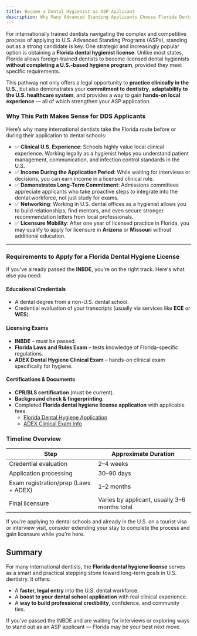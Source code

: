 ```yaml
---
title: Become a Dental Hygienist as ASP Applicant
description: Why Many Advanced Standing Applicants Choose Florida Dental Hygiene Licensure
---
```


For internationally trained dentists navigating the complex and competitive
process of applying to U.S. Advanced Standing Programs (ASPs), standing out as a
strong candidate is key. One strategic and increasingly popular option is
obtaining a **Florida dental hygienist license**. Unlike most states, Florida
allows foreign-trained dentists to become licensed dental hygienists **without
completing a U.S.-based hygiene program**, provided they meet specific
requirements.

This pathway not only offers a legal opportunity to **practice clinically in the
U.S.**, but also demonstrates your **commitment to dentistry**, **adaptability
to the U.S. healthcare system**, and provides a way to gain **hands-on local
experience** — all of which strengthen your ASP application.

### Why This Path Makes Sense for DDS Applicants

Here’s why many international dentists take the Florida route before or during their application to dental schools:

- ✅ **Clinical U.S. Experience**: Schools highly value local clinical experience. Working legally as a hygienist helps you understand patient management, communication, and infection control standards in the U.S.
- ✅ **Income During the Application Period**: While waiting for interviews or decisions, you can earn income in a licensed clinical role.
- ✅ **Demonstrates Long-Term Commitment**: Admissions committees appreciate applicants who take proactive steps to integrate into the dental workforce, not just study for exams.
- ✅ **Networking**: Working in U.S. dental offices as a hygienist allows you to build relationships, find mentors, and even secure stronger recommendation letters from local professionals.
- ✅ **Licensure Mobility**: After one year of licensed practice in Florida, you may qualify to apply for licensure in **Arizona** or **Missouri** without additional education.

---

### Requirements to Apply for a Florida Dental Hygiene License

If you’ve already passed the **INBDE**, you’re on the right track. Here's what else you need:

#### Educational Credentials

- A dental degree from a non-U.S. dental school.
- Credential evaluation of your transcripts (usually via services like **ECE** or **WES**).

#### Licensing Exams

- **INBDE** – must be passed.
- **Florida Laws and Rules Exam** – tests knowledge of Florida-specific regulations.
- **ADEX Dental Hygiene Clinical Exam** – hands-on clinical exam specifically for hygiene.

#### Certifications & Documents

- **CPR/BLS certification** (must be current).
- **Background check & fingerprinting**.
- Completed **Florida dental hygiene license application** with applicable fees.
  - [Florida Dental Hygiene Application]({{states.florida.dentalHygieneApp}})
  - [ADEX Clinical Exam Info](https://adextesting.org/)

### Timeline Overview

| Step                                 | Approximate Duration                          |
| ------------------------------------ | --------------------------------------------- |
| Credential evaluation                | 2–4 weeks                                     |
| Application processing               | 30–90 days                                    |
| Exam registration/prep (Laws + ADEX) | 1–2 months                                    |
| Final licensure                      | Varies by applicant, usually 3–6 months total |

<Aside>
  If you’re applying to dental schools and already in the U.S. on a tourist visa or interview visit,
  consider extending your stay to complete the process and gain licensure while you're here.
</Aside>

## Summary

For many international dentists, the **Florida dental hygiene license** serves as a smart and practical stepping stone toward long-term goals in U.S. dentistry. It offers:

- A **faster, legal entry** into the U.S. dental workforce.
- A **boost to your dental school application** with real clinical experience.
- A **way to build professional credibility**, confidence, and community ties.

If you’ve passed the INBDE and are waiting for interviews or exploring ways to stand out as an ASP applicant — Florida may be your best next move.
